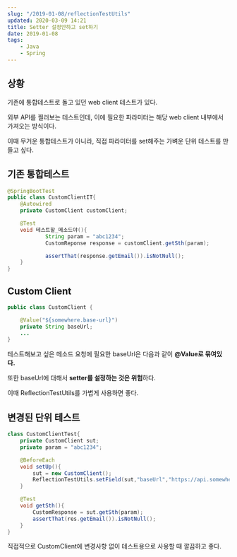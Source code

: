 ```yaml
---
slug: "/2019-01-08/reflectionTestUtils"
updated: 2020-03-09 14:21
title: Setter 설정안하고 set하기
date: 2019-01-08
tags: 
    - Java
    - Spring
---
```

## 상황

기존에 통합테스트로 돌고 있던 web client 테스트가 있다. 

외부 API를 찔러보는 테스트인데, 이에 필요한 파라미터는 해당 web client 내부에서 가져오는 방식이다. 

이때 무거운 통합테스트가 아니라, 직접 파라미터를 set해주는 가벼운 단위 테스트를 만들고 싶다. 

## 기존 통합테스트
```java
@SpringBootTest
public class CustomClientIT{
    @Autowired
    private CustomClient customClient; 

    @Test
    void 테스트할_메소드야(){
            String param = "abc1234";
            CustomReponse response = customClient.getSth(param);

            assertThat(response.getEmail()).isNotNull();
    }
}
```
## Custom Client
```java
public class CustomClient { 

    @Value("${somewhere.base-url}")
    private String baseUrl; 
    ... 
}
```
테스트해보고 싶은 메소드 요청에 필요한 baseUrl은 다음과 같이 **@Value로 묶여있다.** 

또한 baseUrl에 대해서 **setter를 설정하는 것은 위험**하다.

이때 ReflectionTestUtils를 가볍게 사용하면 좋다. 

## 변경된 단위 테스트
```java
class CustomClientTest{
    private CustomClient sut; 
    private param = "abc1234";

    @BeforeEach 
    void setUp(){
        sut = new CustomClient();
        ReflectionTestUtils.setField(sut,"baseUrl","https://api.somewhere.com");
    }

    @Test
    void getSth(){
        CustomResponse = sut.getSth(param);
        assertThat(res.getEmail()).isNotNull();
    }
}
```

직접적으로 CustomClient에 변경사항 없이 테스트용으로 사용할 때 깔끔하고 좋다. 
